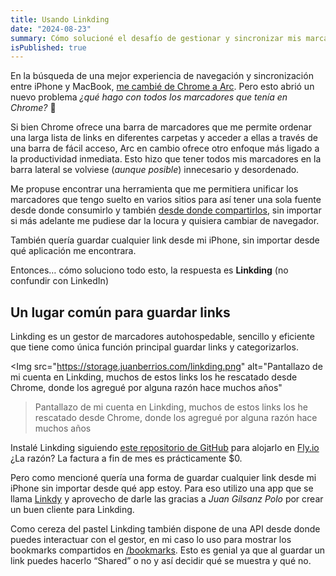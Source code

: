 ```yaml
---
title: Usando Linkding
date: "2024-08-23"
summary: Cómo solucioné el desafío de gestionar y sincronizar mis marcadores. Descubre cómo utilicé Linkding, un gestor de marcadores autohospedable, para unificar y acceder a mis enlaces desde cualquier navegador y dispositivo, incluyendo mi iPhone.
isPublished: true
---
```


En la búsqueda de una mejor experiencia de navegación y sincronización entre iPhone y MacBook, [me cambié de Chrome a Arc](/posts/arc). Pero esto abrió un nuevo problema _¿qué hago con todos los marcadores que tenía en Chrome?_ 🫠

Si bien Chrome ofrece una barra de marcadores que me permite ordenar una larga lista de links en diferentes carpetas y acceder a ellas a través de una barra de fácil acceso, Arc en cambio ofrece otro enfoque más ligado a la productividad inmediata. Esto hizo que tener todos mis marcadores en la barra lateral se volviese (_aunque posible_) innecesario y desordenado.

Me propuse encontrar una herramienta que me permitiera unificar los marcadores que tengo suelto en varios sitios para así tener una sola fuente desde donde consumirlo y también [desde donde compartirlos](/bookmarks), sin importar si más adelante me pudiese dar la locura y quisiera cambiar de navegador.

También quería guardar cualquier link desde mi iPhone, sin importar desde qué aplicación me encontrara.

Entonces… cómo soluciono todo esto, la respuesta es **Linkding** (no confundir con LinkedIn)

## Un lugar común para guardar links
Linkding es un gestor de marcadores autohospedable, sencillo y eficiente que tiene como única función principal guardar links y categorizarlos.

<Img 
    src="https://storage.juanberrios.com/linkding.png"
    alt="Pantallazo de mi cuenta en Linkding, muchos de estos links los he rescatado desde Chrome, donde los agregué por alguna razón hace muchos años"
>Pantallazo de mi cuenta en Linkding, muchos de estos links los he rescatado desde Chrome, donde los agregué por alguna razón hace muchos años</Img>

Instalé Linkding siguiendo <a href="https://github.com/fspoettel/linkding-on-fly" target="_blank" rel="noreferrer noopener">este repositorio de GitHub</a> para alojarlo en <a href="https://fly.io" target="_blank" rel="noreferrer noopener">Fly.io</a> ¿La razón? La factura a fin de mes es prácticamente $0.

Pero como mencioné quería una forma de guardar cualquier link desde mi iPhone sin importar desde qué app estoy. Para eso utilizo una app que se llama <a href="https://apps.apple.com/tr/app/linkdy/id6479930976" rel="noreferrer noopener" target="_blank">Linkdy</a> y aprovecho de darle las gracias a *Juan Gilsanz Polo* por crear un buen cliente para Linkding.

Como cereza del pastel Linkding también dispone de una API desde donde puedes interactuar con el gestor, en mi caso lo uso para mostrar los bookmarks compartidos en [/bookmarks](/bookmarks). Esto es genial ya que al guardar un link puedes hacerlo “Shared” o no y así decidir qué se muestra y qué no.